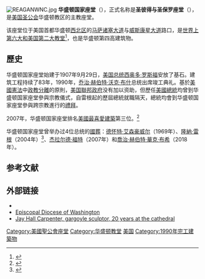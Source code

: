 {{noteTA
|1=zh-cn:乔治;zh-tw:喬治;zh-hk:佐治;
}}
{{Infobox NRHP
| name = Washington National Cathedral
| nrhp_type =
| image = 12-07-12-Washington National Cathedral-RalfR-N3S 5678-5694.jpg
| caption =
| location = 华盛顿特区[[西北区_(华盛顿特区)|西北区]][[威斯康辛大道|威斯康辛大道]]和[[马萨诸塞大道_(华盛顿特区)|马萨诸塞大道]]
| nearest_city =
| coordinates = {{coord|38|55|50|N|77|4|15|W|display=inline,title}}
| area =
| built = 1906–1988
| architect = [[乔治·弗雷德里克·博德利|乔治·弗雷德里克·博德利]]、[[菲利普·休伯特·弗罗曼|菲利普·休伯特·弗罗曼]]
| architecture = [[新哥特式|新哥特式]]
| added = 1974年5月3日
| visitation_num =
| visitation_year =
| refnum = 74002170
| mpsub =
| governing_body = [[美国圣公会|美国圣公会]]
}}
[[File:REAGANWNC.jpg|thumb]]
'''华盛顿国家座堂'''（{{lang-en|Washington National Cathedral}}），正式名称是'''圣彼得与圣保罗座堂'''（{{lang-en|Cathedral Church of Saint Peter and Saint Paul in the City and Diocese of Washington}}），是[[美国圣公会|美国圣公会]]华盛顿教区的主教座堂。

该座堂位于美国首都华盛顿[[西北区_(华盛顿特区)|西北区]]的[[马萨诸塞大道|马萨诸塞大道]]与[[威斯康星大道|威斯康星大道]]路口，是[[世界最大教堂列表|世界上第六大和美国第二大教堂]]<ref>{{Cite web |url=https://cathedral.org/architecture/facts-figures/ |website=Washington National Cathedral |title=Facts & Figures |accessdate=2018-12-06 |archive-date=2018-11-20 |archive-url=https://web.archive.org/web/20181120054011/https://cathedral.org/architecture/facts-figures/ |dead-url=no |language=en }}</ref>，也是华盛顿第四高建筑物。

== 歷史 ==
华盛顿国家座堂始建于1907年9月29日，[[美国总统|美国总统]][[西奥多·罗斯福|西奥多·罗斯福]]安放了基石。建筑工程持续了83年，1990年，[[乔治·赫伯特·沃克·布什|乔治·赫伯特·沃克·布什]]总统出席竣工典礼。基於[[美國憲法|美國憲法]]中[[政教分離|政教分離]]的原則，[[美国聯邦政府|美国聯邦政府]]没有加以资助，但歷任[[美國總統|美國總統]]均曾到华盛顿国家座堂參與宗教儀式，自雷根起的歷屆總統就職隔天，總統均會到华盛顿国家座堂參與跨宗教進行的[[禮拜|禮拜]]。

2007年，华盛顿国家座堂排名[[美国最喜爱建筑列表|美國最喜愛建築]]第三位。<ref>{{Cite web |url=http://www.usatoday.com/travel/destinations/2007-06-21-national-cathedral-dc_N.htm?csp=34 |work=Jayne Clark |title=National Cathedral celebrates its centennial |publisher=USA Today |date=2007-06-21 |accessdate=2008-11-02 |archive-date=2009-01-22 |archive-url=https://web.archive.org/web/20090122212608/http://www.usatoday.com/travel/destinations/2007-06-21-national-cathedral-dc_N.htm?csp=34 |dead-url=no |language=en }}</ref>

华盛顿国家座堂曾举办过4位总统的[[國葬|國葬]]：[[德怀特·艾森豪威尔|德怀特·艾森豪威尔]]（1969年）、[[隆納·雷根|隆納·雷根]]（2004年）<ref>{{cite web |url=http://www.cathedral.org/cathedral/programs/reagan/1.shtml |title=存档副本 |accessdate=2005-04-28 |date=2005-04-03 |deadurl=yes |archiveurl=https://web.archive.org/web/20050403233131/http://www.cathedral.org/cathedral/programs/reagan/1.shtml |archivedate=2005-04-03 |language=en }}</ref>、[[杰拉尔德·福特|杰拉尔德·福特]]（2007年）和[[喬治·赫伯特·華克·布希|喬治·赫伯特·華克·布希]]（2018年）。

== 参考文献 ==
{{reflist}}

==外部链接==
{{commons category|Washington National Cathedral}}
* {{Official|https://cathedral.org/}}
* [http://www.edow.org/ Episcopal Diocese of Washington]{{Wayback|url=http://www.edow.org/ |date=20081013235300 }}
* [https://web.archive.org/web/20060810084518/http://www.jayhallcarpenter.com/washington-cathedral.htm Jay Hall Carpenter, gargoyle sculptor, 20 years at the cathedral]
{{Washington DC landmarks}}

{{DEFAULTSORT:Washington National Cathedral}}
[[Category:美國聖公會座堂|Category:美國聖公會座堂]]
[[Category:华盛顿教堂|Category:华盛顿教堂]]
[[Category:哥特式教堂|美国]]
[[Category:1990年完工建築物|Category:1990年完工建築物]]